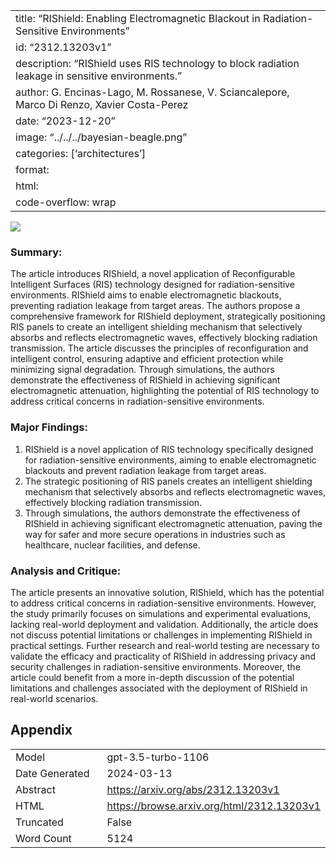 
---
title: "RIShield: Enabling Electromagnetic Blackout in Radiation-Sensitive Environments"
id: "2312.13203v1"
description: "RIShield uses RIS technology to block radiation leakage in sensitive environments."
author: G. Encinas-Lago, M. Rossanese, V. Sciancalepore, Marco Di Renzo, Xavier Costa-Perez
date: "2023-12-20"
image: "../../../bayesian-beagle.png"
categories: ['architectures']
format:
  html:
    code-overflow: wrap
---

![](../../../bayesian-beagle.png)

### **Summary:**
The article introduces RIShield, a novel application of Reconfigurable Intelligent Surfaces (RIS) technology designed for radiation-sensitive environments. RIShield aims to enable electromagnetic blackouts, preventing radiation leakage from target areas. The authors propose a comprehensive framework for RIShield deployment, strategically positioning RIS panels to create an intelligent shielding mechanism that selectively absorbs and reflects electromagnetic waves, effectively blocking radiation transmission. The article discusses the principles of reconfiguration and intelligent control, ensuring adaptive and efficient protection while minimizing signal degradation. Through simulations, the authors demonstrate the effectiveness of RIShield in achieving significant electromagnetic attenuation, highlighting the potential of RIS technology to address critical concerns in radiation-sensitive environments.

### Major Findings:
1. RIShield is a novel application of RIS technology specifically designed for radiation-sensitive environments, aiming to enable electromagnetic blackouts and prevent radiation leakage from target areas.
2. The strategic positioning of RIS panels creates an intelligent shielding mechanism that selectively absorbs and reflects electromagnetic waves, effectively blocking radiation transmission.
3. Through simulations, the authors demonstrate the effectiveness of RIShield in achieving significant electromagnetic attenuation, paving the way for safer and more secure operations in industries such as healthcare, nuclear facilities, and defense.

### Analysis and Critique:
The article presents an innovative solution, RIShield, which has the potential to address critical concerns in radiation-sensitive environments. However, the study primarily focuses on simulations and experimental evaluations, lacking real-world deployment and validation. Additionally, the article does not discuss potential limitations or challenges in implementing RIShield in practical settings. Further research and real-world testing are necessary to validate the efficacy and practicality of RIShield in addressing privacy and security challenges in radiation-sensitive environments. Moreover, the article could benefit from a more in-depth discussion of the potential limitations and challenges associated with the deployment of RIShield in real-world scenarios.

## Appendix

|          |          |
|----------|----------|
| Model     | gpt-3.5-turbo-1106       |
| Date Generated     | 2024-03-13       |
| Abstract | [https://arxiv.org/abs/2312.13203v1](https://arxiv.org/abs/2312.13203v1)        |
| HTML     | [https://browse.arxiv.org/html/2312.13203v1](https://browse.arxiv.org/html/2312.13203v1)       |
| Truncated       | False       |
| Word Count       | 5124       |